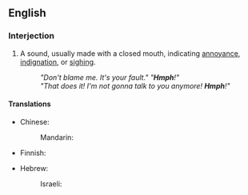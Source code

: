 ==English==

===Interjection===
{{en-interj}}
# {{context|onomatopoeia}} A sound, usually made with a closed mouth, indicating [[annoyance]], [[indignation]], or [[sighing]].
#: ''"Don't blame me. It's your fault."  "'''Hmph'''!"''
#: ''"That does it! I'm not gonna talk to you anymore! '''Hmph'''!"''

====Translations====
{{trans-top|sound of annoyance or indignation}}
* Chinese:
*: Mandarin: {{t|cmn|hmphh|tr=hmphh|sc=Hani}}
* Finnish: {{t-|fi|pöh}}
{{trans-mid}}
* Hebrew:
*: Israeli: {{qualifier|formally}} {{t+|he|אוף|tr=uf|sc=Hebr}}
{{trans-bottom}}
